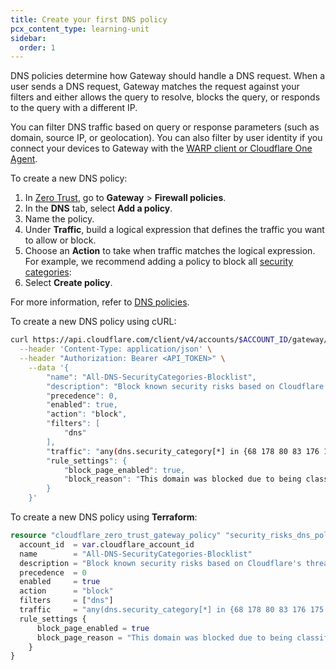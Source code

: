 ```yaml
---
title: Create your first DNS policy
pcx_content_type: learning-unit
sidebar:
  order: 1
---
```



DNS policies determine how Gateway should handle a DNS request. When a user sends a DNS request, Gateway matches the request against your filters and either allows the query to resolve, blocks the query, or responds to the query with a different IP.

You can filter DNS traffic based on query or response parameters (such as domain, source IP, or geolocation). You can also filter by user identity if you connect your devices to Gateway with the [WARP client or Cloudflare One Agent](/learning-paths/secure-internet-traffic/connect-devices-networks/install-agent/).

To create a new DNS policy:

<Tabs syncKey="dashPlusAPI">

<TabItem label="Dashboard">

1. In [Zero Trust](https://one.dash.cloudflare.com/), go to **Gateway** > **Firewall policies**.
2. In the **DNS** tab, select **Add a policy**.
3. Name the policy.
4. Under **Traffic**, build a logical expression that defines the traffic you want to allow or block.
5. Choose an **Action** to take when traffic matches the logical expression. For example, we recommend adding a policy to block all [security categories](/cloudflare-one/policies/gateway/domain-categories/#security-categories):
   <Render
   	file="gateway/policies/block-security-categories"
   	product="cloudflare-one"
   />
6. Select **Create policy**.

For more information, refer to [DNS policies](/cloudflare-one/policies/gateway/dns-policies/).

</TabItem>

<TabItem label="API">

To create a new DNS policy using cURL:

```sh
curl https://api.cloudflare.com/client/v4/accounts/$ACCOUNT_ID/gateway/rules \
  --header 'Content-Type: application/json' \
  --header "Authorization: Bearer <API_TOKEN>" \
	--data '{
		"name": "All-DNS-SecurityCategories-Blocklist",
		"description": "Block known security risks based on Cloudflare's threat intelligence",
		"precedence": 0,
		"enabled": true,
		"action": "block",
		"filters": [
			"dns"
		],
		"traffic": "any(dns.security_category[*] in {68 178 80 83 176 175 117 131 134 151 153})",
		"rule_settings": {
			"block_page_enabled": true,
			"block_reason": "This domain was blocked due to being classified as a security risk to your organization"
		}
	}'
```

</TabItem>

<TabItem label="Terraform">

To create a new DNS policy using **Terraform**:

```tf
resource "cloudflare_zero_trust_gateway_policy" "security_risks_dns_policy" {
  account_id  = var.cloudflare_account_id
  name        = "All-DNS-SecurityCategories-Blocklist"
  description = "Block known security risks based on Cloudflare's threat intelligence"
  precedence  = 0
  enabled     = true
  action      = "block"
  filters     = ["dns"]
  traffic     = "any(dns.security_category[*] in {68 178 80 83 176 175 117 131 134 151 153})"
  rule_settings {
      block_page_enabled = true
      block_page_reason = "This domain was blocked due to being classified as a security risk to your organization"
    }
}
```

</TabItem>

</Tabs>
